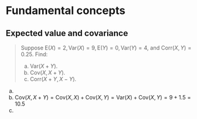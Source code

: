 # Fundamental concepts

## Expected value and covariance

> Suppose $\text{E}(X) = 2, \text{Var}(X) = 9, \text{E}(Y) = 0, \text{Var}(Y) = 4$, and $\text{Corr}(X,Y) = 0.25$. Find:
>   
> (a) $\text{Var}(X + Y)$.
> (b) $\text{Cov}(X, X + Y)$.
> (c) $\text{Corr}(X + Y, X − Y)$.

(a) \begin{align}
    \text{Cov}(X,Y) & = \text{Corr}(X,Y)\sqrt{Var(X)Var(Y)}\\
                    & = 0.25 \sqrt{9 \times 4} = 1.5 \\
    \text{Var}(X,Y) & = Var(X)+Var(Y)+2Cov(X,Y)\\
                    & = 9 + 4 + 2 \times 3 = 16\\
    \end{align}
(b) $\text{Cov}(X, X+Y) = \text{Cov}(X,X) + \text{Cov}(X,Y) = \text{Var}(X) + \text{Cov}(X,Y) = 9 + 1.5 = 10.5$
(c) 
  
 
